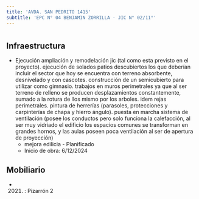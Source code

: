 ```yaml
---
title: 'AVDA. SAN PEDRITO 1415'
subtitle: 'EPC N° 04 BENJAMIN ZORRILLA - JIC N° 02/11°'
---
```


#
## Infraestructura

* Ejecución ampliación y remodelación jic (tal como esta previsto en el proyecto). ejecución de solados patios descubiertos los que deberían incluir el sector que hoy se encuentra con terreno absorbente, desnivelado y con cascotes. construcción de un semicubierto para utilizar como gimnasio. trabajos en muros perimetrales ya que al ser terreno de relleno se producen desplazamientos constantemente, sumado a la rotura de llos mismo por los arboles. idem rejas perimetrales. pintura de herrerías (parasoles, protecciones y carpinterías de chapa y hierro ángulo). puesta en marcha sistema de ventilación (posee los conductos pero solo funciona la calefacción, al ser muy vidriado el edificio los espacios comunes se transforman en grandes hornos, y las aulas poseen poca ventilación al ser de apertura de proyección) 
    + mejora edilicia - Planificado 
    + Inicio de obra: 6/12/2024 






## Mobiliario

*  (2021) : Pizarrón 2 



